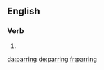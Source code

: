 ==English==

===Verb===
{{head|en}}

# {{present participle of|par}}

[[da:parring]]
[[de:parring]]
[[fr:parring]]